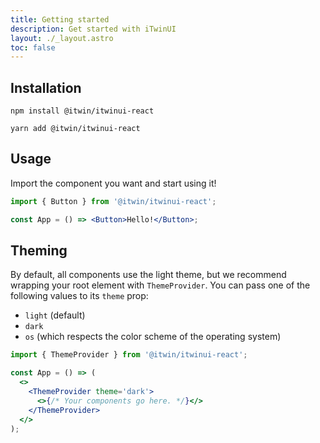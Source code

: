 ```yaml
---
title: Getting started
description: Get started with iTwinUI
layout: ./_layout.astro
toc: false
---
```


## Installation

```shell
npm install @itwin/itwinui-react
```

```shell
yarn add @itwin/itwinui-react
```

## Usage

Import the component you want and start using it!

```jsx
import { Button } from '@itwin/itwinui-react';

const App = () => <Button>Hello!</Button>;
```

## Theming

By default, all components use the light theme, but we recommend wrapping your root element with `ThemeProvider`. You can pass one of the following values to its `theme` prop:

- `light` (default)
- `dark`
- `os` (which respects the color scheme of the operating system)

```jsx
import { ThemeProvider } from '@itwin/itwinui-react';

const App = () => (
  <>
    <ThemeProvider theme='dark'>
      <>{/* Your components go here. */}</>
    </ThemeProvider>
  </>
);
```
